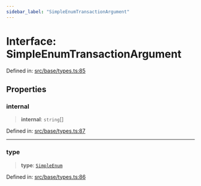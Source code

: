```yaml
---
sidebar_label: "SimpleEnumTransactionArgument"
---
```


# Interface: SimpleEnumTransactionArgument

Defined in: [src/base/types.ts:85](https://github.com/PolymeshAssociation/polymesh-sdk/blob/bee6a2fe7a8ce5db42a6982e793782182cde2153/src/base/types.ts#L85)

## Properties

### internal

> **internal**: `string`[]

Defined in: [src/base/types.ts:87](https://github.com/PolymeshAssociation/polymesh-sdk/blob/bee6a2fe7a8ce5db42a6982e793782182cde2153/src/base/types.ts#L87)

***

### type

> **type**: [`SimpleEnum`](../enumerations/TransactionArgumentType.mdx#simpleenum)

Defined in: [src/base/types.ts:86](https://github.com/PolymeshAssociation/polymesh-sdk/blob/bee6a2fe7a8ce5db42a6982e793782182cde2153/src/base/types.ts#L86)
